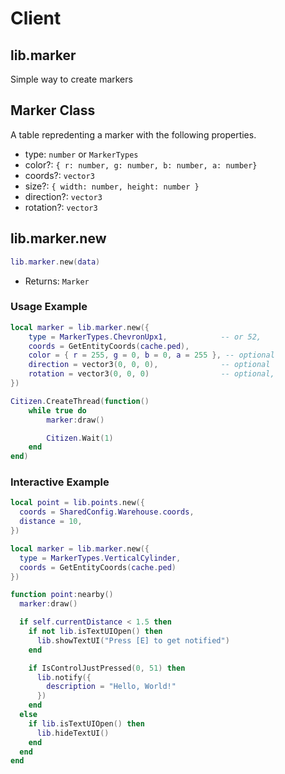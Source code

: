 # Client

## lib.marker

Simple way to create markers

## Marker Class

A table repredenting a marker with the following properties.

- type: `number` or `MarkerTypes`
- color?: `{ r: number, g: number, b: number, a: number}`
- coords?: `vector3`
- size?: `{ width: number, height: number }`
- direction?: `vector3`
- rotation?: `vector3`

## lib.marker.new

```lua
lib.marker.new(data)
```
- Returns: `Marker`

### Usage Example
```lua
local marker = lib.marker.new({
	type = MarkerTypes.ChevronUpx1,            -- or 52,
	coords = GetEntityCoords(cache.ped),
	color = { r = 255, g = 0, b = 0, a = 255 }, -- optional
	direction = vector3(0, 0, 0),              -- optional
	rotation = vector3(0, 0, 0)                -- optional,
})

Citizen.CreateThread(function()
	while true do
		marker:draw()

		Citizen.Wait(1)
	end
end)
```

### Interactive Example
```lua
local point = lib.points.new({
  coords = SharedConfig.Warehouse.coords,
  distance = 10,
})

local marker = lib.marker.new({
  type = MarkerTypes.VerticalCylinder,
  coords = GetEntityCoords(cache.ped)
})

function point:nearby()
  marker:draw()

  if self.currentDistance < 1.5 then
    if not lib.isTextUIOpen() then
      lib.showTextUI("Press [E] to get notified")
    end

    if IsControlJustPressed(0, 51) then
      lib.notify({
        description = "Hello, World!"
      })
    end
  else
    if lib.isTextUIOpen() then
      lib.hideTextUI()
    end
  end
end
```